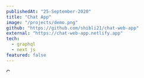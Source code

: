 ```yaml
---
publishedAt: "25-September-2020"
title: "Chat App"
image: "/projects/demo.png"
github: "https://github.com/shibli21/chat-web-app"
external: "https://chat-web-app.netlify.app"
tech:
  - graphql
  - next js
featured: false
---
```


<Image
  alt="Chat App"
  src="/projects/demo.png"
  height="9"
  width="16"
  objectFit="cover"
  layout="responsive"
  priority
/>
